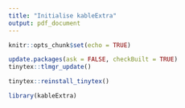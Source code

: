 ```yaml
---
title: "Initialise kableExtra"
output: pdf_document
---
```


```r
knitr::opts_chunk$set(echo = TRUE)
```

```r
update.packages(ask = FALSE, checkBuilt = TRUE)
tinytex::tlmgr_update()
```

```r
tinytex::reinstall_tinytex()
```

```r

library(kableExtra)

```
